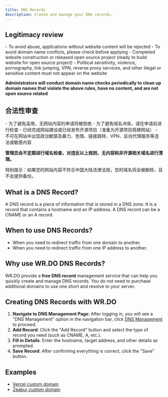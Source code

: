 ---
title: DNS Records
description: Create and manage your DNS records.
---

## Legitimacy review

<Callout type="danger" twClass="mb-3">
- To avoid abuse, applications without website content will be rejected
- To avoid domain name conflicts, please check before applying
- Completed website construction or released open source project (ready to build website for open source project)
- Political sensitivity, violence, pornography, link jumping, VPN, reverse proxy services, and other illegal or sensitive content must not appear on the website

**Administrators will conduct domain name checks periodically to clean up domain names that violate the above rules, have no content, and are not open source related**
</Callout>

## 合法性审查

<Callout type="danger" twClass="mb-3">
- 为了避免滥用，无网站内容的申请将被拒绝
- 为了避免域名冲突，请在申请前进行检查
- 已经完成网站建设或已经发布开源项目（准备为开源项目搭建网站）
- 不可在网站中出现政治敏感及暴力、色情、链接跳转、VPN、反向代理服务等违法或敏感内容

**管理员会不定期进行域名检查，对违反以上规则、无内容和非开源相关域名进行清理。**

特别提示：如果您的网站内容不符合中国大陆法律法规，您的域名将会被删除，且不会提供备份。
</Callout>

## What is a DNS Record?

A DNS record is a piece of information that is stored in a DNS zone. It is a record that contains a hostname and an IP address. A DNS record can be a CNAME or an A record.

## When to use DNS Records?

- When you need to redirect traffic from one domain to another.
- When you need to redirect traffic from one IP address to another.

## Why use WR.DO DNS Records?

WR.DO provide a **free DNS record** management service that can help you quickly create and manage DNS records. You do not need to purchase additional domains to use one short and resolve to your server.

## Creating DNS Records with WR.DO

1. **Navigate to DNS Management Page**: After logging in, you will see a "DNS Management" option in the navigation bar, click [DNS Management](https://wr.do/dashboard/records) to proceed.
2. **Add Record**: Click the "Add Record" button and select the type of record you need (such as CNAME, A, etc.).
3. **Fill in Details**: Enter the hostname, target address, and other details as prompted.
4. **Save Record**: After confirming everything is correct, click the "Save" button.

## Examples

- [Vercel custom domain](/docs/examples/vercel)
- [Zeabur custom domain](/docs/examples/zeabur)
